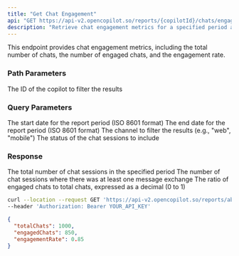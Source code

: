 ```yaml
---
title: "Get Chat Engagement"
api: "GET https://api-v2.opencopilot.so/reports/{copilotId}/chats/engagement"
description: "Retrieve chat engagement metrics for a specified period and copilot"
---
```


This endpoint provides chat engagement metrics, including the total number of chats, the number of engaged chats, and the engagement rate.

### Path Parameters

<ParamField path="copilotId" type="string" required>
  The ID of the copilot to filter the results
</ParamField>

### Query Parameters

<ParamField query="startDate" type="string" format="date">
  The start date for the report period (ISO 8601 format)
</ParamField>

<ParamField query="endDate" type="string" format="date">
  The end date for the report period (ISO 8601 format)
</ParamField>

<ParamField query="channel" type="string">
  The channel to filter the results (e.g., "web", "mobile")
</ParamField>

<ParamField query="status" type="number">
  The status of the chat sessions to include
</ParamField>

### Response

<ResponseField name="totalChats" type="number">
  The total number of chat sessions in the specified period
</ResponseField>

<ResponseField name="engagedChats" type="number">
  The number of chat sessions where there was at least one message exchange
</ResponseField>

<ResponseField name="engagementRate" type="number">
  The ratio of engaged chats to total chats, expressed as a decimal (0 to 1)
</ResponseField>

<RequestExample>

```bash Example Request
curl --location --request GET 'https://api-v2.opencopilot.so/reports/abc123/chats/engagement?startDate=2023-01-01T00:00:00Z&endDate=2023-12-31T23:59:59Z&channel=web&status=1' \
--header 'Authorization: Bearer YOUR_API_KEY'
```

</RequestExample>

<ResponseExample>

```json Response
{
  "totalChats": 1000,
  "engagedChats": 850,
  "engagementRate": 0.85
}
```

</ResponseExample>